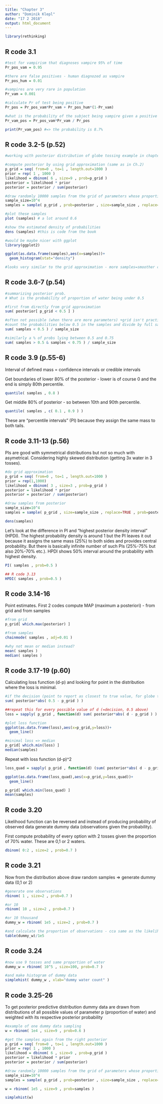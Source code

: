 ```yaml
---
title: "Chapter 3"
author: "Dominik Klepl"
date: "17 2 2018"
output: html_document
---
```


```r
library(rethinking)
```

## R code 3.1
```r
#test for vampirism that diagnoses vampire 95% of time
Pr_pos_vam = 0.95

#there are false positives - human diagnozed as vampire
Pr_pos_hum = 0.01

#vampires are very rare in population
Pr_vam = 0.001

#calculate Pr of test being positive
Pr_pos = Pr_pos_vam*Pr_vam + Pr_pos_hum*(1-Pr_vam)

#what is the probability of the subject being vampire given a positive test
Pr_vam_pos = Pr_pos_vam*Pr_vam / Pr_pos

print(Pr_vam_pos) #=> the probability is 8.7%
```

## R code 3.2-5 (p.52)
```r
#working with posterior distribution of globe tossing example in chapter 2

#compute posterior by using grid approximation (same as in Ch.2)
p_grid = seq( from=0 , to=1 , length.out=1000 )
prior = rep( 1 , 1000 )
likelihood = dbinom( 6 , size=9 , prob=p_grid )
posterior = likelihood * prior
posterior = posterior / sum(posterior)

#draw randomly 10000 samples from the grid of parameters whose proportion in the grid is given by posterior
sample_size=10^4
samples = sample( p_grid , prob=posterior , size=sample_size , replace=TRUE )

#plot these samples
plot (samples) # a lot around 0.6

#show the estimated density of probabilities
dens (samples) #this is code from the book

#would be maybe nicer with ggplot
library(ggplot2)

ggplot(as.data.frame(samples),aes(x=samples))+
  geom_histogram(stat="density")

#looks very similar to the grid approximation - more samples=smoother curve
```

## R code 3.6-7 (p.54)
```r
#summarizing posterior prob. 
# What is the probability of proportion of water being under 0.5

#first from directly from grid approximation
sum( posterior[ p_grid < 0.5 ] )

#often not possible (when there are more parameters) +grid isn't practical
#count the probabilities below 0.5 in the samples and divide by full samples to get a frequency
sum( samples < 0.5 ) / sample_size

#similarly a % of probs lying between 0.5 and 0.75
sum( samples > 0.5 & samples < 0.75 ) / sample_size
```

## R code 3.9 (p.55-6)
Interval of defined mass = confidence intervals or credible intervals

Get boundaries of lower 80% of the posterior - lower is of course 0 and the end is simply 80th percentile.
```r
quantile( samples , 0.8 )
```

Get middle 80% of posterior - so between 10th and 90th percentile.
```r
quantile( samples , c( 0.1 , 0.9 ) )
```
These are "percentile intervals" (PI) because they assign the same mass to both tails.

## R code 3.11-13 (p.56)
PIs are good with symmetrical distributions but not so much with asymetrical. Considering highly skewed distribution (getting 3x water in 3 tosses). 
```r
#do grid approximation
p_grid = seq( from=0 , to=1 , length.out=1000 )
prior = rep(1,1000)
likelihood = dbinom( 3 , size=3 , prob=p_grid )
posterior = likelihood * prior
posterior = posterior / sum(posterior)

#draw samples from posterior
sample_size=10^4
samples = sample( p_grid , size=sample_size , replace=TRUE , prob=posterior )

dens(samples)
```

Let's look at the difference in PI and "highest posterior density interval" (HPDI). The highest probability density is around 1 but the PI leaves it out because it assigns the same mass (25%) to both sides and provides central probability. But there is basically infinite number of such PIs (25%-75% but also 20%-70% etc.). HPDI shows 50% interval around the probability with highest density.
```r
PI( samples , prob=0.5 )

## R code 3.13
HPDI( samples , prob=0.5 )
```


## R code 3.14-16
Point estimates. First 2 codes compute MAP (maximum a posteriori) - from grid and from samples
```r
#from grid
p_grid[ which.max(posterior) ]

#from samples
chainmode( samples , adj=0.01 )

#why not mean or median instead?
mean( samples )
median( samples )

```
## R code 3.17-19 (p.60)
Calculating loss function (d-p) and looking for point in the distribution where the loss is minimal.
```r
#if the decision (point to report as closest to true value, for globe tossing it's the true proportion of water) is 0.5 than we average over the uncertainty in the true value - information about the parameter in the model is the whole posterior 
sum( posterior*abs( 0.5 - p_grid ) )

##repeat this for every possible value of d (=decision, 0.5 above)
loss = sapply( p_grid , function(d) sum( posterior*abs( d - p_grid ) ) )

#plot loss function
ggplot(as.data.frame(loss),aes(x=p_grid,y=loss))+
  geom_line()

#minimal loss => median
p_grid[ which.min(loss) ]
median(samples)
```

Repeat with loss function (d-p)^2
```r
loss_quad = sapply( p_grid , function(d) (sum( posterior*abs( d - p_grid )^2) ) )

ggplot(as.data.frame(loss_quad),aes(x=p_grid,y=loss_quad))+
  geom_line()

p_grid[ which.min(loss_quad) ]
mean(samples)
```

## R code 3.20
Likelihood function can be reversed and instead of producing probability of observed data generate dummy data (observations given the probability).

First compute probability of every option with 2 tosses given the proportion of 70% water. These are 0,1 or 2 waters.
```r
dbinom( 0:2 , size=2 , prob=0.7 )
```


## R code 3.21
Now from the distribution above draw random samples => generate dummy data (0,1 or 2)
```r
#generate one observations
rbinom( 1 , size=2 , prob=0.7 )

#or 10
rbinom( 10 , size=2 , prob=0.7 )

#or 10 thousand
dummy_w = rbinom( 1e5 , size=2 , prob=0.7 )

#and calculate the proportion of observations - cca same as the likelihoods above
table(dummy_w)/1e5
```

## R code 3.24
```r
#now use 9 tosses and same proportion of water
dummy_w = rbinom( 10^5 , size=100, prob=0.7 )

#and make histogram of dummy data
simplehist( dummy_w , xlab="dummy water count" )
```



## R code 3.25-26
To get posterior predictive distribution dummy data are drawn from distributions of all possible values of parameter p (proportion of water) and weighted with its respective posterior probability
```r
#example of one dummy data sampling
w = rbinom( 1e4 , size=9 , prob=0.6 )

#get the samples again from the right posterior
p_grid = seq( from=0 , to=1 , length.out=1000 )
prior = rep( 1 , 1000 )
likelihood = dbinom( 6 , size=9 , prob=p_grid )
posterior = likelihood * prior
posterior = posterior / sum(posterior)

#draw randomly 10000 samples from the grid of parameters whose proportion in the grid is given by posterior
sample_size=10^4
samples = sample( p_grid , prob=posterior , size=sample_size , replace=TRUE )

w = rbinom( 1e5 , size=9 , prob=samples )

simplehist(w)
```

